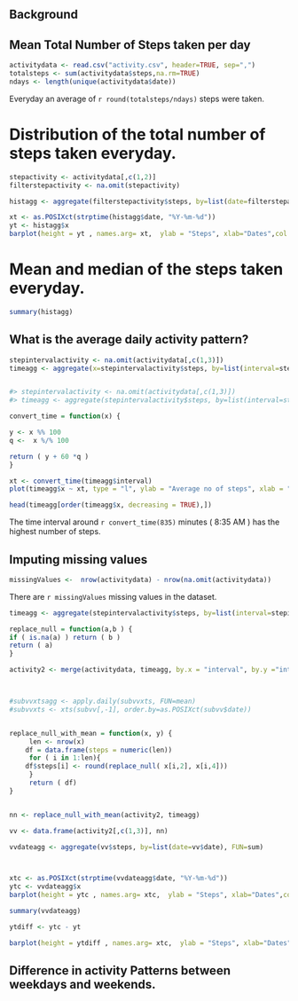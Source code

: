 


## Background


## Mean Total Number of Steps taken per day

```r
activitydata <- read.csv("activity.csv", header=TRUE, sep=",")
totalsteps <- sum(activitydata$steps,na.rm=TRUE)
ndays <- length(unique(activitydata$date))
```

Everyday an average of `r round(totalsteps/ndays)` steps were taken.


# Distribution of the total number of steps taken everyday.


```r
stepactivity <- activitydata[,c(1,2)]
filterstepactivity <- na.omit(stepactivity)

histagg <- aggregate(filterstepactivity$steps, by=list(date=filterstepactivity$date), FUN=sum)

xt <- as.POSIXct(strptime(histagg$date, "%Y-%m-%d"))
yt <- histagg$x
barplot(height = yt , names.arg= xt,  ylab = "Steps", xlab="Dates",col = "red")
```

# Mean and median of the steps taken everyday.

```r
summary(histagg)
```


## What is the average daily activity pattern?

```r
stepintervalactivity <- na.omit(activitydata[,c(1,3)])
timeagg <- aggregate(x=stepintervalactivity$steps, by=list(interval=stepintervalactivity$interval), FUN=mean)


#> stepintervalactivity <- na.omit(activitydata[,c(1,3)])
#> timeagg <- aggregate(stepintervalactivity$steps, by=list(interval=stepintervalactivity$interval), FUN=mean)

convert_time = function(x) {

y <- x %% 100
q <-  x %/% 100

return ( y + 60 *q )
}

xt <- convert_time(timeagg$interval)
plot(timeagg$x ~ xt, type = "l", ylab = "Average no of steps", xlab = "Time of the day ( no of 5 minute intervals)")
```

```r
head(timeagg[order(timeagg$x, decreasing = TRUE),])
```

The time interval around `r convert_time(835)`  minutes (  8:35 AM ) has the highest number of steps.

##  Imputing missing values

```r
missingValues <-  nrow(activitydata) - nrow(na.omit(activitydata))
```

There are `r missingValues` missing values in the dataset.

```r
timeagg <- aggregate(stepintervalactivity$steps, by=list(interval=stepintervalactivity$interval), FUN=mean)

replace_null = function(a,b ) {
if ( is.na(a) ) return ( b )
return ( a)
}

activity2 <- merge(activitydata, timeagg, by.x = "interval", by.y ="interval")



#subvvxtsagg <- apply.daily(subvvxts, FUN=mean)
#subvvxts <- xts(subvv[,-1], order.by=as.POSIXct(subvv$date))


replace_null_with_mean = function(x, y) {
     len <- nrow(x)
	df = data.frame(steps = numeric(len))
     for ( i in 1:len){
	df$steps[i] <- round(replace_null( x[i,2], x[i,4]))
     }
     return ( df)
}


nn <- replace_null_with_mean(activity2, timeagg)

vv <- data.frame(activity2[,c(1,3)], nn)

vvdateagg <- aggregate(vv$steps, by=list(date=vv$date), FUN=sum)



xtc <- as.POSIXct(strptime(vvdateagg$date, "%Y-%m-%d"))
ytc <- vvdateagg$x
barplot(height = ytc , names.arg= xtc,  ylab = "Steps", xlab="Dates",col = "red")

summary(vvdateagg)

ytdiff <- ytc - yt

barplot(height = ytdiff , names.arg= xtc,  ylab = "Steps", xlab="Dates",col = "red")
```

## Difference in activity Patterns between weekdays and weekends.


